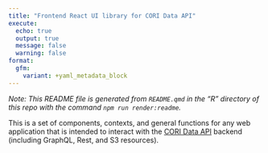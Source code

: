 ```yaml
---
title: "Frontend React UI library for CORI Data API"
execute:
  echo: true
  output: true
  message: false
  warning: false
format:
  gfm:
    variant: +yaml_metadata_block
---
```


::: {.callout-tip}
_Note: This README file is generated from `README.qmd` in the "R" directory of this repo with the command `npm run render:readme`._
:::

This is a set of components, contexts, and general functions for any web application that is intended to interact with the [CORI Data API](https://github.com/ruralinnovation/cori-data-api){target=_blank} backend (including GraphQL, Rest, and S3 resources).
